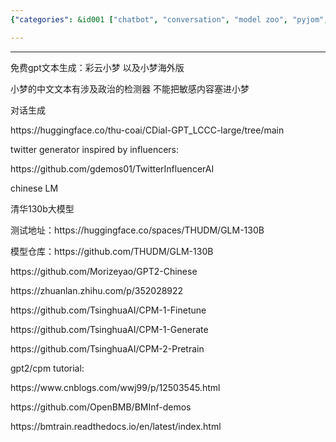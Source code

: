 ```yaml
---
{"categories": &id001 ["chatbot", "conversation", "model zoo", "pyjom", "stub", "text generator", "voice chat"], "category": "Artificial Intelligence", "date": "2022-05-03 18:24:18", "description": "This article delves into GPT-2 and Chinese language model resources, exploring various applications such as text generation tools, sensitive content detectors, dialog generation, Twitter generators inspired by influencers, and a massive 130 billion-parameter Tsinghua University model. The article also provides links to testing addresses and repositories for further exploration.", "tags": *id001, "title": "GPT-2 以及文本生成"}

---
```


------

免费gpt文本生成：彩云小梦 以及小梦海外版

小梦的中文文本有涉及政治的检测器 不能把敏感内容塞进小梦

对话生成

https://huggingface.co/thu-coai/CDial-GPT_LCCC-large/tree/main

twitter generator inspired by influencers:

https://github.com/gdemos01/TwitterInfluencerAI

chinese LM

清华130b大模型

测试地址：https://huggingface.co/spaces/THUDM/GLM-130B

模型仓库：https://github.com/THUDM/GLM-130B

https://github.com/Morizeyao/GPT2-Chinese

https://zhuanlan.zhihu.com/p/352028922

https://github.com/TsinghuaAI/CPM-1-Finetune

https://github.com/TsinghuaAI/CPM-1-Generate

https://github.com/TsinghuaAI/CPM-2-Pretrain

gpt2/cpm tutorial:

https://www.cnblogs.com/wwj99/p/12503545.html

https://github.com/OpenBMB/BMInf-demos

https://bmtrain.readthedocs.io/en/latest/index.html

